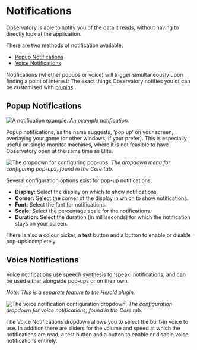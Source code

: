 # Notifications

Observatory is able to notify you of the data it reads, without having to directly look at the application. 

There are two methods of notification available:

* [Popup Notifications](#popup-notifications)
* [Voice Notifications](#voice-notifications)

Notifications (whether popups or voice) will trigger simultaneously upon finding a point of interest: The exact things Observatory notifies you of can be customised with [plugins](/plugins).

## Popup Notifications


![A notification example.](../public/notification-example.png)
*An example notification.*

Popup notifications, as the name suggests, 'pop up' on your screen, overlaying your game (or other windows, if your prefer). This is especially useful on single-monitor machines, where it is not feasible to have Observatory open at the same time as Elite. 

![The dropdown for configuring pop-ups.](../public/popup-example.png)
*The dropdown menu for configuring pop-ups, found in the Core tab.*

Several configuration options exist for pop-up notifications: 

  * **Display:** Select the display on which to show notifications.
  * **Corner:** Select the corner of the display in which to show notifications.
  * **Font:** Select the font for notifications.
  * **Scale:** Select the percentage scale for the notifications.
  * **Duration:** Select the duration (in milliseconds) for which the notification stays on your screen.

There is also a colour picker, a test button and a button to enable or disable pop-ups completely.

## Voice Notifications

Voice notifications use speech synthesis to 'speak' notifications, and can be used either alongside pop-ups or on their own. 

*Note: This is a separate feature to the [Herald](/plugins/herald) plugin.*

![The voice notification configuration dropdown.](../public/voice-example.png)
*The configuration dropdown for voice notifications, found in the Core tab.*

The Voice Notifications dropdown allows you to select the built-in voice to use. In addition there are sliders for the volume and speed at which the notifications are read, a test button and a button to enable or disable voice notifications entirely.


